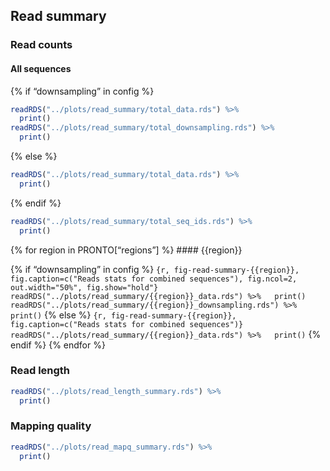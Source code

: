## Read summary {.tabset}

### Read counts {.tabset}

#### All sequences

{% if "downsampling" in config %}
```r
readRDS("../plots/read_summary/total_data.rds") %>%
  print()
readRDS("../plots/read_summary/total_downsampling.rds") %>%
  print()
```
{% else %}
```r
readRDS("../plots/read_summary/total_data.rds") %>%
  print()
```
{% endif %}

```r
readRDS("../plots/read_summary/total_seq_ids.rds") %>%
  print()
```

{% for region in PRONTO["regions"] %}
#### {{region}}

{% if "downsampling" in config %}
```{r, fig-read-summary-{{region}}, fig.caption=c("Reads stats for combined sequences"), fig.ncol=2, out.width="50%", fig.show="hold"}
readRDS("../plots/read_summary/{{region}}_data.rds") %>%
  print()
readRDS("../plots/read_summary/{{region}}_downsampling.rds") %>%
  print()
```
{% else %}
```{r, fig-read-summary-{{region}}, fig.caption=c("Reads stats for combined sequences")}
readRDS("../plots/read_summary/{{region}}_data.rds") %>%
  print()
```
{% endif %}
{% endfor %}


### Read length

```r
readRDS("../plots/read_length_summary.rds") %>%
  print()
```

### Mapping quality

```r
readRDS("../plots/read_mapq_summary.rds") %>%
  print()
```
